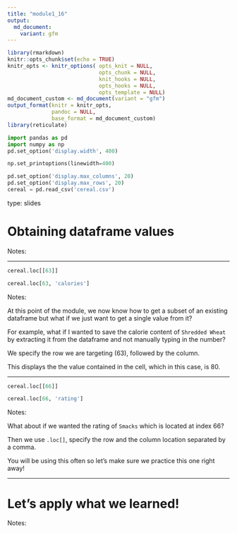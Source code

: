 ```yaml
---
title: "module1_16"
output: 
  md_document:
    variant: gfm
---
```



```r
library(rmarkdown)
knitr::opts_chunk$set(echo = TRUE)
knitr_opts <- knitr_options( opts_knit = NULL,
                             opts_chunk = NULL,
                             knit_hooks = NULL,
                             opts_hooks = NULL,
                             opts_template = NULL)
md_document_custom <- md_document(variant = "gfm")
output_format(knitr = knitr_opts,
              pandoc = NULL,
              base_format = md_document_custom)
library(reticulate)
```


```python
import pandas as pd
import numpy as np
pd.set_option('display.width', 400)

np.set_printoptions(linewidth=400)

pd.set_option('display.max_columns', 20)
pd.set_option('display.max_rows', 20)
cereal = pd.read_csv('cereal.csv')
```


type: slides


# Obtaining dataframe values

Notes:  <br>

---


```python
cereal.loc[[63]]
```


```python
cereal.loc[63, 'calories']
```


Notes: 

At this point of the module, we now know how to get a subset of an existing dataframe but what if we just want to get a single value from it?

For example, what if I wanted to save the calorie content of `Shredded Wheat` by extracting it from the dataframe and not manually typing in the number?

We specify the row we are targeting (63), followed by the column.

This displays the the value contained in the cell, which in this case, is 80. 

---


```python
cereal.loc[[66]]
```


```python
cereal.loc[66, 'rating']
```



Notes:

What about if we wanted the rating of `Smacks` which is located at index 66?

Then we use `.loc[]`, specify the row and the column location separated by a comma.

You will be using this often so let's make sure we practice this one right away!

---

# Let’s apply what we learned!

Notes:  <br>